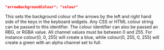 ```json
"arrowBackgroundColour": "colour"
```
This sets the background colour of the arrows by the left and right hand side of the keys in the keyboard widgets. Any CSS or HTML colour string can be passed to this identifier. The colour identifier can also be passed an RBG, or RGBA value. All channel values must be between 0 and 255. For instance colour(0, 0, 255) will create a blue, while colour(0, 255, 0, 255) will create a green with an alpha channel set to full.
